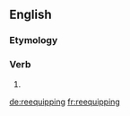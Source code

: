 ==English==

===Etymology===
{{confix|re|equip|ing|alt2=equip(p)}}

===Verb===
{{en-verb form}}

# {{third-person singular of|reequip}}

[[de:reequipping]]
[[fr:reequipping]]